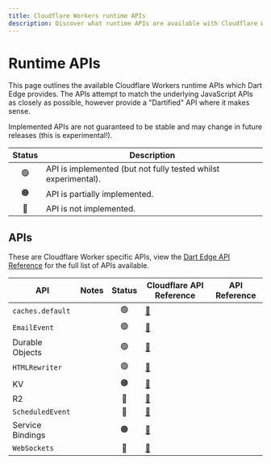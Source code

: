```yaml
---
title: Cloudflare Workers runtime APIs
description: Discover what runtime APIs are available with Cloudflare Workers.
---
```


# Runtime APIs

This page outlines the available Cloudflare Workers runtime APIs which Dart Edge provides. The APIs attempt to match
the underlying JavaScript APIs as closely as possible, however provide a "Dartified" API where
it makes sense.

<Warning>
  Implemented APIs are not guaranteed to be stable and may change in future
  releases (this is experimental!).
</Warning>

| Status | Description                                                    |
| :----: | -------------------------------------------------------------- |
|   🟢   | API is implemented (but not fully tested whilst experimental). |
|   🟠   | API is partially implemented.                                  |
|   🔴   | API is not implemented.                                        |

## APIs

These are Cloudflare Worker specific APIs, view the [Dart Edge API Reference](/apis) for the full list of APIs available.

| API              | Notes | Status | Cloudflare API Reference                                                                  | API Reference |
| ---------------- | ----- | :----: | ----------------------------------------------------------------------------------------- | ------------- |
| `caches.default` |       |   🟢   | [📖](https://developers.cloudflare.com/workers/runtime-apis/cache/)                       |               |
| `EmailEvent`     |       |   🟢   | [📖](https://developers.cloudflare.com/workers/runtime-apis/email-event/)                 |               |
| Durable Objects  |       |   🟢   | [📖](https://developers.cloudflare.com/workers/runtime-apis/durable-objects/)             |               |
| `HTMLRewriter`   |       |   🟢   | [📖](https://developers.cloudflare.com/workers/runtime-apis/html-rewriter/)               |               |
| KV               |       |   🟠   | [📖](https://developers.cloudflare.com/workers/runtime-apis/kv/)                          |               |
| R2               |       |   🔴   | [📖](https://developers.cloudflare.com/r2/data-access/workers-api/workers-api-reference/) |               |
| `ScheduledEvent` |       |   🔴   | [📖](https://developers.cloudflare.com/workers/runtime-apis/scheduled-event/)             |               |
| Service Bindings |       |   🟠   | [📖](https://developers.cloudflare.com/workers/runtime-apis/service-bindings/)            |               |
| `WebSockets`     |       |   🔴   | [📖](https://developers.cloudflare.com/workers/runtime-apis/websockets/)                  |               |
